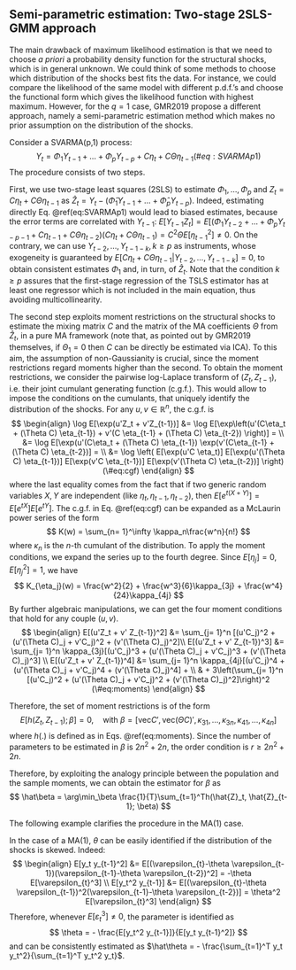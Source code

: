 ## Semi-parametric estimation: Two-stage 2SLS-GMM approach

<!-- **Perché fermarsi al secondo step della procedura? Bisognerebbe trovare un modo per renderla iterativa e sfruttare l'informazione su $C, \Theta$ del secondo step per migliorare la stima di $\Phi_1, \dots, \Phi_p$ del primo passaggio e così via fino a convergenza** -->

The main drawback of maximum likelihood estimation is that we need to choose *a priori* a probability density function for the structural shocks, which is in general unknown. We could think of some methods to choose which distribution of the shocks best fits the data. For instance, we could compare the likelihood of the same model with different p.d.f.'s and choose the functional form which gives the likelihood function with highest maximum. However, for the $q = 1$ case, GMR2019 propose a different approach, namely a semi-parametric estimation method which makes no prior assumption on the distribution of the shocks.

Consider a SVARMA(p,1) process:
$$
\begin{equation}
Y_t = \Phi_1 Y_{t-1} + \dots + \Phi_p Y_{t-p} + C\eta_t + C \Theta \eta_{t-1}
(\#eq:SVARMAp1)
\end{equation}
$$
The procedure consists of two steps. 

First, we use two-stage least squares (2SLS) to estimate $\Phi_1, \dots, \Phi_p$ and $Z_t = C\eta_t + C \Theta \eta_{t-1}$ as $\hat{Z}_t = Y_t - (\hat\Phi_1 Y_{t-1} + \dots + \hat\Phi_p Y_{t-p})$. Indeed, estimating directly Eq. \@ref(eq:SVARMAp1) would lead to biased estimates, because the error terms are correlated with $Y_{t-1}$: $E[Y_{t-1} Z_t] = E[(\Phi_1 Y_{t-2} + \dots + \Phi_{p} Y_{t-p-1} + C\eta_{t-1} + C \Theta \eta_{t-2})( C\eta_t + C \Theta \eta_{t-1}) = C^2\Theta E[\eta_{t-1}^2] \neq 0$. On the contrary, we can use $Y_{t-2}, \dots, Y_{t-1-k}, k \geq p$ as instruments, whose exogeneity is guaranteed by $E[ C\eta_t + C \Theta \eta_{t-1}| Y_{t-2}, \dots, Y_{t-1-k}] = 0$, to obtain consistent estimates $\Phi_1$ and, in turn, of $\hat{Z}_t$. Note that the condition $k\geq p$ assures that the first-stage regression of the TSLS estimator has at least one regressor which is not included in the main equation, thus avoiding multicollinearity.

The second step exploits moment restrictions on the structural shocks to estimate the mixing matrix $C$ and the matrix of the MA coefficients $\Theta$ from $\hat{Z}_t$, in a pure MA framework (note that, as pointed out by GMR2019 themselves, if $\Theta_1 = 0$ then $C$ can be directly be estimated via ICA). To this aim, the assumption of non-Gaussianity is crucial, since the moment restrictions regard moments higher than the second. 
To obtain the moment restrictions, we consider the pairwise log-Laplace transform of $(Z_t, Z_{t-1})$, i.e. their joint cumulant generating function (c.g.f.). This would allow to impose the conditions on the cumulants, that uniquely identify the distribution of the shocks. For any $u,v \in \mathbb{R}^n$, the c.g.f. is
$$
\begin{align}
\log E[\exp(u'Z_t + v'Z_{t-1})] &= \log E[\exp\left(u'(C\eta_t + (\Theta C) \eta_{t-1}) + v'(C \eta_{t-1} + (\Theta C) \eta_{t-2})   \right)] = \\
&= \log E[\exp(u'(C\eta_t + (\Theta C) \eta_{t-1})   \exp(v'(C\eta_{t-1} + (\Theta C) \eta_{t-2})] = \\
&= \log \left( E[\exp(u'C \eta_t)] E[\exp(u'(\Theta C) \eta_{t-1})] E[\exp(v'C \eta_{t-1})] E[\exp(v'(\Theta C) \eta_{t-2})]  \right)
(\#eq:cgf)
\end{align}
$$
where the last equality comes from the fact that if two generic random variables $X, Y$ are independent (like $\eta_t, \eta_{t-1}, \eta_{t-2}$), then $E[e^{t(X+Y)}] = E[e^{tX}]E[e^{tY}]$. The c.g.f. in Eq. \@ref(eq:cgf) can be expanded as a McLaurin power series of the form
$$
K(w) = \sum_{n= 1}^\infty \kappa_n\frac{w^n}{n!}
$$
where $\kappa_n$ is the $n$-th cumulant of the distribution. To apply the moment conditions, we expand the series up to the fourth degree. Since $E[\eta_j] = 0, E[\eta^2_j] = 1$, we have
$$
K_{\eta_j}(w) = \frac{w^2}{2} + \frac{w^3}{6}\kappa_{3j} + \frac{w^4}{24}\kappa_{4j}
$$
By further algebraic manipulations, we can get the four moment conditions that hold for any couple $(u,v)$.
$$
\begin{align}
E[(u'Z_t + v' Z_{t-1})^2] &= \sum_{j= 1}^n [(u'C_j)^2 + (u'(\Theta C)_j + v'C_j)^2 + (v'(\Theta C)_j)^2]\\
E[(u'Z_t + v' Z_{t-1})^3] &= \sum_{j= 1}^n \kappa_{3j}[(u'C_j)^3 + (u'(\Theta C)_j + v'C_j)^3 + (v'(\Theta C)_j)^3]        \\
E[(u'Z_t + v' Z_{t-1})^4] &= \sum_{j= 1}^n \kappa_{4j}[(u'C_j)^4 + (u'(\Theta C)_j + v'C_j)^4 + (v'(\Theta C)_j)^4] + \\
& + 3\left(\sum_{j= 1}^n [(u'C_j)^2 + (u'(\Theta C)_j + v'C_j)^2 + (v'(\Theta C)_j)^2]\right)^2
(\#eq:moments)
\end{align}
$$

Therefore, the set of moment restrictions is of the form
$$
E[h(Z_t, Z_{t-1}); \beta] = 0, \quad \text{with } \beta = [\text{vec}C', \text{vec}(\Theta C)', \kappa_{31}, \dots, \kappa_{3n}, \kappa_{41}, \dots, \kappa_{4n}]
$$
where $h(.)$ is defined as in Eqs. \@ref(eq:moments). Since the number of parameters to be estimated in $\beta$ is $2n^2+2n$, the order condition is $r\geq 2n^2+2n$.

Therefore, by exploiting the analogy principle between the population and the sample moments, we can obtain the estimator for $\beta$ as
$$
\hat\beta = \arg\min_\beta \frac{1}{T}\sum_{t=1}^Th(\hat{Z}_t, \hat{Z}_{t-1}; \beta)
$$


The following example clarifies the procedure in the MA(1) case.

::: {.example name="Moment method in the MA(1) case"}
In the case of a MA(1), $\theta$ can be easily identified if the distribution of the shocks is skewed. Indeed:
$$
\begin{align}
E[y_t y_{t-1}^2] &= E[(\varepsilon_{t}-\theta \varepsilon_{t-1})(\varepsilon_{t-1}-\theta \varepsilon_{t-2})^2] = -\theta E[\varepsilon_{t}^3] \\
E[y_t^2 y_{t-1}] &= E[(\varepsilon_{t}-\theta \varepsilon_{t-1})^2(\varepsilon_{t-1}-\theta \varepsilon_{t-2})] = \theta^2 E[\varepsilon_{t}^3]
\end{align}
$$
Therefore, whenever $E[\varepsilon_{t}^3] \neq 0$, the parameter is identified as
$$
\theta = - \frac{E[y_t^2 y_{t-1}]}{E[y_t y_{t-1}^2]}
$$
and can be consistently estimated as $\hat\theta = - \frac{\sum_{t=1}^T y_t y_t^2}{\sum_{t=1}^T y_t^2 y_t}$.
:::



































